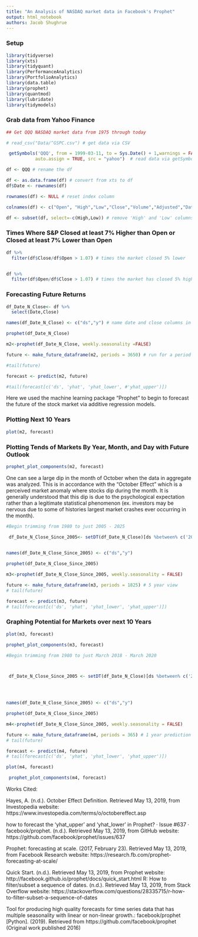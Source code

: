 ```yaml
---
title: "An Analysis of NASDAQ market data in Facebook's Prophet"
output: html_notebook
authors: Jacob Shughrue
---
```


### Setup

```r
library(tidyverse)
library(xts)
library(tidyquant)
library(PerformanceAnalytics)
library(PortfolioAnalytics)
library(data.table)
library(prophet)
library(quantmod)
library(lubridate)
library(tidymodels)
```

### Grab data from Yahoo Finance

```r
## Get QQQ NASDAQ market data from 1975 through today

# read_csv("Data/^GSPC.csv") # get data via CSV 

 getSymbols('QQQ', from = 1999-03-11, to = Sys.Date() + 1,warnings = FALSE,
           auto.assign = TRUE, src = "yahoo")  # read data via getSymbols 

df <- QQQ # rename the df 

df <- as.data.frame(df) # convert from xts to df
df$Date <- rownames(df) 

rownames(df) <- NULL # reset index column 

colnames(df) <- c("Open", "High","Low","Close","Volume","Adjusted","Date") # Modify column names

df <- subset(df, select=-c(High,Low)) # remove 'High' and 'Low' columns from the df
```

### Times Where S&P Closed at least 7% Higher than Open or Closed at least 7% Lower than Open

```r
df %>%
  filter(df$Close/df$Open > 1.07) # times the market closed 5% lower


df %>%
  filter(df$Open/df$Close > 1.07) # times the market has closed 5% higher

```

### Forecasting Future Returns

```r
df_Date_N_Close<- df %>%
  select(Date,Close)

names(df_Date_N_Close) <- c("ds","y") # name date and close columns in df_Date_N_Close

prophet(df_Date_N_Close)

m2<-prophet(df_Date_N_Close, weekly.seasonality =FALSE)

future <- make_future_dataframe(m2, periods = 3650) # run for a period of 10 years

#tail(future)

forecast <- predict(m2, future)

#tail(forecast[c('ds', 'yhat', 'yhat_lower', #'yhat_upper')])

```

Here we used the machine learning package "Prophet" to begin to forecast the future of the stock market via additive regression models.

### Plotting Next 10 Years

```r
plot(m2, forecast)
```
### Plotting Tends of Markets By Year, Month, and Day with Future Outlook
```r
prophet_plot_components(m2, forecast)
```


One can see a large dip in the month of October when the data in aggregate was analyzed. This is in accordance with the "October Effect" which is a perceived market anomaly where stocks dip during the month. It is generally understood that this dip is due to the psychological expectation rather than a legitimate statistical phenomenon (ex. investors may be nervous due to some of histories largest market crashes ever occurring in the month).

```r
#Begin trimming from 1980 to just 2005 - 2025

 df_Date_N_Close_Since_2005<- setDT(df_Date_N_Close)[ds %between% c('2005-01-01', '2025-01-01')]
                             

names(df_Date_N_Close_Since_2005) <- c("ds","y")

prophet(df_Date_N_Close_Since_2005)

m3<-prophet(df_Date_N_Close_Since_2005, weekly.seasonality = FALSE)

future <- make_future_dataframe(m3, periods = 1825) # 5 year view
# tail(future)

forecast <- predict(m3, future)
# tail(forecast[c('ds', 'yhat', 'yhat_lower', 'yhat_upper')])


```


### Graphing Potential for Markets over next 10 Years
```r
plot(m3, forecast)
```

```r
prophet_plot_components(m3, forecast)
```

```r
#Begin trimming from 1980 to just March 2018 - March 2020



 df_Date_N_Close_Since_2005 <- setDT(df_Date_N_Close)[ds %between% c('2018-03-01', '2023-03-01')]
                             



names(df_Date_N_Close_Since_2005) <- c("ds","y")

prophet(df_Date_N_Close_Since_2005)

m4<-prophet(df_Date_N_Close_Since_2005, weekly.seasonality = FALSE)

future <- make_future_dataframe(m4, periods = 365) # 1 year prediction
# tail(future)

forecast <- predict(m4, future)
# tail(forecast[c('ds', 'yhat', 'yhat_lower', 'yhat_upper')])
```

```r
plot(m4, forecast)
```


```r
 prophet_plot_components(m4, forecast)
```


Works Cited:

Hayes, A. (n.d.). October Effect Definition. Retrieved May 13, 2019, from Investopedia website: https://www.investopedia.com/terms/o/octobereffect.asp

how to forecast the ‘yhat_upper’ and ‘yhat_lower’ in Prophet? · Issue #637 · facebook/prophet. (n.d.). Retrieved May 13, 2019, from GitHub website: https://github.com/facebook/prophet/issues/637

Prophet: forecasting at scale. (2017, February 23). Retrieved May 13, 2019, from Facebook Research website: https://research.fb.com/prophet-forecasting-at-scale/

Quick Start. (n.d.). Retrieved May 13, 2019, from Prophet website: http://facebook.github.io/prophet/docs/quick_start.html
R: How to filter/subset a sequence of dates. (n.d.). Retrieved May 13, 2019, from Stack Overflow website: https://stackoverflow.com/questions/28335715/r-how-to-filter-subset-a-sequence-of-dates

Tool for producing high quality forecasts for time series data that has multiple seasonality with linear or non-linear growth.: facebook/prophet [Python]. (2019). Retrieved from https://github.com/facebook/prophet (Original work published 2016)



